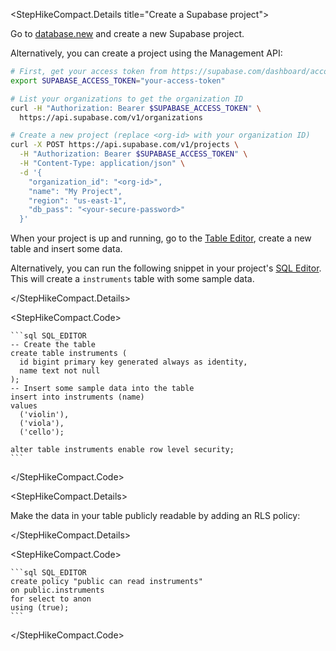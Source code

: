 <StepHikeCompact.Details title="Create a Supabase project">

Go to [database.new](https://database.new) and create a new Supabase project.

Alternatively, you can create a project using the Management API:

```bash
# First, get your access token from https://supabase.com/dashboard/account/tokens
export SUPABASE_ACCESS_TOKEN="your-access-token"

# List your organizations to get the organization ID
curl -H "Authorization: Bearer $SUPABASE_ACCESS_TOKEN" \
  https://api.supabase.com/v1/organizations

# Create a new project (replace <org-id> with your organization ID)
curl -X POST https://api.supabase.com/v1/projects \
  -H "Authorization: Bearer $SUPABASE_ACCESS_TOKEN" \
  -H "Content-Type: application/json" \
  -d '{
    "organization_id": "<org-id>",
    "name": "My Project",
    "region": "us-east-1",
    "db_pass": "<your-secure-password>"
  }'
```

When your project is up and running, go to the [Table Editor](/dashboard/project/_/editor), create a new table and insert some data.

Alternatively, you can run the following snippet in your project's [SQL Editor](/dashboard/project/_/sql/new). This will create a `instruments` table with some sample data.

</StepHikeCompact.Details>

<StepHikeCompact.Code>

    ```sql SQL_EDITOR
    -- Create the table
    create table instruments (
      id bigint primary key generated always as identity,
      name text not null
    );
    -- Insert some sample data into the table
    insert into instruments (name)
    values
      ('violin'),
      ('viola'),
      ('cello');

    alter table instruments enable row level security;
    ```

</StepHikeCompact.Code>

<StepHikeCompact.Details>

Make the data in your table publicly readable by adding an RLS policy:

</StepHikeCompact.Details>

<StepHikeCompact.Code>

    ```sql SQL_EDITOR
    create policy "public can read instruments"
    on public.instruments
    for select to anon
    using (true);
    ```

</StepHikeCompact.Code>
